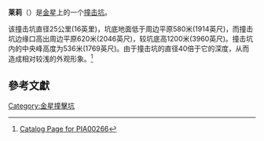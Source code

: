 {{Infobox crater
| title       = 莱莉撞击坑
| image       = Riley crater PIA00266.jpg
| image_size  = 250px
| caption     = 麦哲伦探测器雷达成像图
| globe       = 金星
| coordinates = {{coord|14.1|N|72.5|E|globe:venus_type:landmark|display=inline,title}}
| diameter    = {{convert|25|km}}
| eponym      = [[玛格丽塔·莱莉|玛格丽塔·莱莉]]
}}
'''莱莉'''（{{lang-en|Riley}}）是[[金星|金星]]上的一个[[撞击坑|撞击坑]]。

该撞击坑直径25公里(16英里)，坑底地面低于周边平原580米(1914英尺)，而撞击坑边缘口高出周边平原620米(2046英尺)，较坑底高1200米(3960英尺)。撞击坑内的中央峰高度为536米(1769英尺)。由于撞击坑的直径40倍于它的深度，从而造成相对较浅的外观形象。<ref>[http://photojournal.jpl.nasa.gov/catalog/PIA00266 Catalog Page for PIA00266<!-- Bot generated title -->]</ref>

==參考文獻==
{{reflist}}
{{Venus}}
[[Category:金星撞擊坑|Category:金星撞擊坑]]
{{crater-stub}}